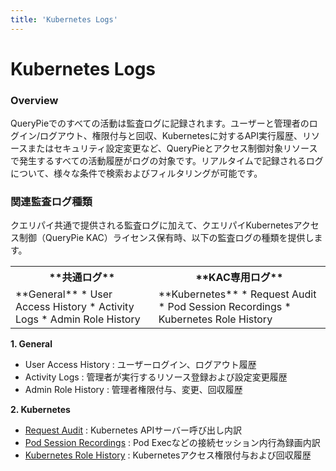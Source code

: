 ```yaml
---
title: 'Kubernetes Logs'
---
```


# Kubernetes Logs

### Overview

QueryPieでのすべての活動は監査ログに記録されます。ユーザーと管理者のログイン/ログアウト、権限付与と回収、Kubernetesに対するAPI実行履歴、リソースまたはセキュリティ設定変更など、QueryPieとアクセス制御対象リソースで発生するすべての活動履歴がログの対象です。リアルタイムで記録されるログについて、様々な条件で検索およびフィルタリングが可能です。

### 関連監査ログ種類

クエリパイ共通で提供される監査ログに加えて、クエリパイKubernetesアクセス制御（QueryPie KAC）ライセンス保有時、以下の監査ログの種類を提供します。

<table data-table-width="507" data-layout="default" local-id="2eeba34f-b909-48ea-a011-5381931efcd4">
<tbody>
<tr>
<th>
**共通ログ**
</th>
<th>
**KAC専用ログ**
</th>
</tr>
<tr>
<td>
**General**
* User Access History
* Activity Logs
* Admin Role History
</td>
<td>
**Kubernetes**
* Request Audit
* Pod Session Recordings
* Kubernetes Role History
</td>
</tr>
</tbody>
</table>

**1. General**

* User Access History : ユーザーログイン、ログアウト履歴
* Activity Logs : 管理者が実行するリソース登録および設定変更履歴
* Admin Role History : 管理者権限付与、変更、回収履歴

**2. Kubernetes**

* [Request Audit](kubernetes-logs/request-audit) : Kubernetes APIサーバー呼び出し内訳
* [Pod Session Recordings](kubernetes-logs/pod-session-recordings) : Pod Execなどの接続セッション内行為録画内訳
* [Kubernetes Role History](kubernetes-logs/kubernetes-role-history) : Kubernetesアクセス権限付与および回収履歴
